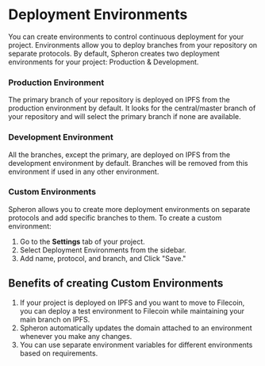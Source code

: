 
# Deployment Environments

You can create environments to control continuous deployment for your project. Environments allow you to deploy branches from your repository on separate protocols. By default, Spheron creates two deployment environments for your project: Production & Development.

### Production Environment

The primary branch of your repository is deployed on IPFS from the production environment by default. It looks for the central/master branch of your repository and will select the primary branch if none are available.

### Development Environment

All the branches, except the primary, are deployed on IPFS from the development environment by default. Branches will be removed from this environment if used in any other environment.

### Custom Environments

Spheron allows you to create more deployment environments on separate protocols and add specific branches to them. To create a custom environment:
1. Go to the **Settings** tab of your project.
2. Select Deployment Environments from the sidebar.
3. Add name, protocol, and branch, and Click "Save."

## Benefits of creating Custom Environments

1. If your project is deployed on IPFS and you want to move to Filecoin, you can deploy a test environment to Filecoin while maintaining your main branch on IPFS.
2. Spheron automatically updates the domain attached to an environment whenever you make any changes.
3. You can use separate environment variables for different environments based on requirements.

<Navigation name="Environments" />

